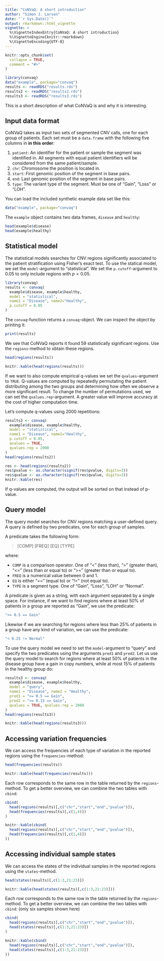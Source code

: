 ```yaml
---
title: "CoNVaQ: A short introduction"
author: "Simon J. Larsen"
date: "`r Sys.Date()`"
output: rmarkdown::html_vignette
vignette: >
  %\VignetteIndexEntry{CoNVaQ: A short introduction}
  %\VignetteEngine{knitr::rmarkdown}
  %\VignetteEncoding{UTF-8}
---
```


```r
knitr::opts_chunk$set(
  collapse = TRUE,
  comment = "#>"
)
```

```r
library(convaq)
data("example", package="convaq")
results <- readRDS("results.rds")
results2 <- readRDS("results2.rds")
results3 <- readRDS("results3.rds")
```

This is a short description of what CoNVaQ is and why it is interesting.

## Input data format

CoNVaQ takes as input two sets of segmented CNV calls, one for each group of patients. Each set must be a `data.frame` with the following five columns in **in this order**:

1. `patient`: An identifier for the patient or sample the segment was identified in. All segments with equal patient identifiers will be considered from the same patient/sample.
2. `chr`: Chromosome the position is located in.
3. `start`: First genomic position of the segment in base pairs.
4. `end`: Last genomic position of the segment in base pairs.
5. `type`: The variant type of the segment. Must be one of "Gain", "Loss" or "LOH".

You can load the included synthetic example data set like this:

```r
data("example", package="convaq")
```

The `example` object contains two data frames, `disease` and `healthy`:

```r
head(example$disease)
head(example$healthy)
```

## Statistical model

The statistical models searches for CNV regions significantly associated to the patient stratification using Fisher's exact test. To use the statical model, we set the `model`-argument to "statistical". We set the `p.cutoff`-argument to 0.05 to only include regions with $p < 0.05$.

```r
library(convaq)
results <- convaq(
  example$disease, example$healthy,
  model = "statistical",
  name1 = "Disease", name2="Healthy",
  p.cutoff = 0.05
)
```

The `convaq`-function returns a `convaq`-object. We can inspect the object by printing it:

```r
print(results)
```

We see that CoNVaQ reports it found 59 statistically significant regions. Use the `regions`-method to obtain these regions.

```r
head(regions(results))
```

```r
knitr::kable(head(regions(results)))
```

If we want to also compute empirical q-values we set the `qvalues`-argument to `TRUE`.
Q-values are computed by repeatedly permutating the patient distributing among the two groups and determining how often we observe a more significant result. To change the number of permutations used, we can set the `qvalues.rep`-argument. A greater value will improve accuracy at the cost of higher computation time.

Let's compute q-values using 2000 repetitions:

```r
results2 <- convaq(
  example$disease, example$healthy,
  model = "statistical",
  name1 = "Disease", name2="Healthy",
  p.cutoff = 0.05,
  qvalues = TRUE,
  qvalues.rep = 2000
)
head(regions(results2))
```

```r
res <- head(regions(results2))
res$pvalue <- as.character(signif(res$pvalue, digits=3))
res$qvalue <- as.character(signif(res$qvalue, digits=3))
knitr::kable(res)
```

If q-values are computed, the output will be sorted on that instead of p-value.

## Query model

The query model searches for CNV regions matching a user-defined query.
A query is defined by two predicates, one for each group of samples.

A predicate takes the following form:

> [COMP] [FREQ] [EQ] [TYPE]

where:

* `COMP` is a comparison operator. One of "<" (less than), ">" (greater than), "<=" (less than or equal to) or ">=" (greater than or equal to).
* `FREQ` is a numerical value between 0 and 1.
* `EQ` is either "==" (equal to) or "!=" (not equal to).
* `TYPE` is a segment type. One of "Gain", "Loss", "LOH" or "Normal".

A predicate is given as a string, with each argument separated by a single space. For instance, if we want to find regions where at least 50% of patients in a group are reported as "Gain", we use the predicate:

```r
">= 0.5 == Gain"
```

Likewise if we are searching for regions where less than 25% of patients in a group have any kind of variation, we can use the predicate:

```r
"< 0.25 != Normal"
```

To use the query model we need to set the `model`-argument to "query" and specify the two predicates using the arguments `pred1` and `pred2`.
Let us use the query model to search for regions where at least 50% of patients in the disease group have a gain in copy numbers, while at most 15% of patients in the healthy group do:

```r
results3 <- convaq(
  example$disease, example$healthy,
  model = "query",
  name1 = "Disease", name2 = "Healthy",
  pred1 = ">= 0.5 == Gain",
  pred2 = "<= 0.15 == Gain",
  qvalues = TRUE, qvalues.rep = 2000
)
head(regions(results3))
```

```r
knitr::kable(head(regions(results3)))
```

## Accessing variation frequencies

We can access the frequencies of each type of variation in the reported regions using the `frequencies`-method:
```r
head(frequencies(results))
```

```r
knitr::kable(head(frequencies(results)))
```

Each row corresponds to the same row in the table returned by the `regions`-method. To get a better overview, we can combine the two tables with `cbind`:

```r
cbind(
  head(regions(results)[,c("chr","start","end","pvalue")]),
  head(frequencies(results)[,c(1,4)])
)
```

```r
knitr::kable(cbind(
  head(regions(results)[,c("chr","start","end","pvalue")]),
  head(frequencies(results)[,c(1,4)])
))
```

## Accessing individual sample states

We can access the states of the individual samples in the reported regions using the `states`-method.

```r
head(states(results)[,c(1:3,21:23)])
```

```r
knitr::kable(head(states(results)[,c(1:3,21:23)]))
```

Each row corresponds to the same row in the table returned by the `regions`-method. To get a better overview, we can combine the two tables with `cbind`: (only six samples shown here)

```r
cbind(
  head(regions(results)[,c("chr","start","end","pvalue")]),
  head(states(results)[,c(1:3,21:23)])
)
```

```r
knitr::kable(cbind(
  head(regions(results)[,c("chr","start","end","pvalue")]),
  head(states(results)[,c(1:3,21:23)])
))
```
